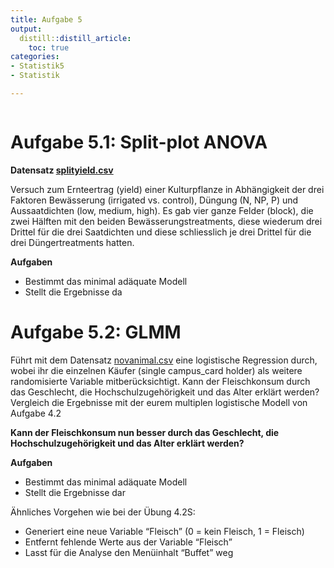 ```yaml
---
title: Aufgabe 5
output: 
  distill::distill_article:
    toc: true
categories:
- Statistik5
- Statistik

---
```


```r

```

# Aufgabe 5.1: Split-plot ANOVA

**Datensatz [splityield.csv](splityield.csv)**

Versuch zum Ernteertrag (yield) einer Kulturpflanze in Abhängigkeit der drei Faktoren Bewässerung (irrigated vs. control), Düngung (N, NP, P) und Aussaatdichten (low, medium, high). Es gab vier ganze Felder (block), die zwei Hälften mit den beiden Bewässerungstreatments, diese wiederum drei Drittel für die drei Saatdichten und diese schliesslich je drei Drittel für die drei Düngertreatments hatten.

**Aufgaben**

- Bestimmt das minimal adäquate Modell
- Stellt die Ergebnisse da




# Aufgabe 5.2: GLMM

Führt mit dem Datensatz [novanimal.csv](https://zenodo.org/record/3890949/files/2017_ZHAW_individual_menu_sales_NOVANIMAL.csv?download=1) eine logistische Regression durch, wobei ihr die einzelnen Käufer (single campus_card holder) als weitere randomisierte Variable mitberücksichtigt. Kann der Fleischkonsum durch das Geschlecht, die Hochschulzugehörigkeit und das Alter erklärt werden? Vergleich die Ergebnisse mit der eurem multiplen logistische Modell von Aufgabe 4.2

**Kann der Fleischkonsum nun besser durch das Geschlecht, die Hochschulzugehörigkeit und das Alter erklärt werden?**

**Aufgaben**

- Bestimmt das minimal adäquate Modell
- Stellt die Ergebnisse dar


Ähnliches Vorgehen wie bei der Übung 4.2S:

-   Generiert eine neue Variable "Fleisch" (0 = kein Fleisch, 1 = Fleisch)
-   Entfernt fehlende Werte aus der Variable "Fleisch"
-   Lasst für die Analyse den Menüinhalt "Buffet" weg
